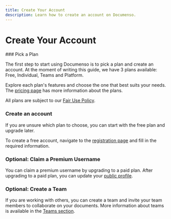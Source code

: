 ```yaml
---
title: Create Your Account
description: Learn how to create an account on Documenso.
---
```



# Create Your Account

<Steps>
### Pick a Plan

The first step to start using Documenso is to pick a plan and create an account. At the moment of writing this guide, we have 3 plans available: Free, Individual, Teams and Platform.

Explore each plan's features and choose the one that best suits your needs. The [pricing page](https://documen.so/pricing) has more information about the plans.

<Callout>All plans are subject to our [Fair Use Policy](/users/fair-use).</Callout>

### Create an account

If you are unsure which plan to choose, you can start with the free plan and upgrade later.

To create a free account, navigate to the [registration page](https://documen.so/free) and fill in the required information.

### Optional: Claim a Premium Username

You can claim a premium username by upgrading to a paid plan. After upgrading to a paid plan, you can update your [public profile](https://app.tiquo.co/settings/public-profile).

### Optional: Create a Team

If you are working with others, you can create a team and invite your team members to collaborate on your documents. More information about teams is available in the [Teams section](/users/organisations/teams).

</Steps>

